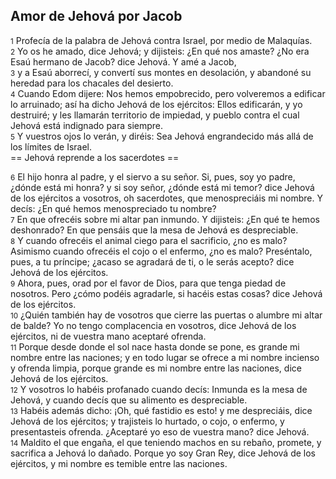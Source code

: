 == Amor de Jehová por Jacob ==

{{anchor|1}} <small>1</small> Profecía de la palabra de Jehová contra Israel, por medio de Malaquías.<br>
{{anchor|2}} <small>2</small> Yo os he amado, dice Jehová; y dijisteis: ¿En qué nos amaste? ¿No era Esaú hermano de Jacob? dice Jehová. Y amé a Jacob,<br>
{{anchor|3}} <small>3</small> y a Esaú aborrecí, y convertí sus montes en desolación, y abandoné su heredad para los chacales del desierto.<br>
{{anchor|4}} <small>4</small> Cuando Edom dijere: Nos hemos empobrecido, pero volveremos a edificar lo arruinado; así ha dicho Jehová de los ejércitos: Ellos edificarán, y yo destruiré; y les llamarán territorio de impiedad, y pueblo contra el cual Jehová está indignado para siempre.<br>
{{anchor|5}} <small>5</small> Y vuestros ojos lo verán, y diréis: Sea Jehová engrandecido más allá de los límites de Israel.<br>
== Jehová reprende a los sacerdotes ==

{{anchor|6}} <small>6</small> El hijo honra al padre, y el siervo a su señor. Si, pues, soy yo padre, ¿dónde está mi honra? y si soy señor, ¿dónde está mi temor? dice Jehová de los ejércitos a vosotros, oh sacerdotes, que menospreciáis mi nombre. Y decís: ¿En qué hemos menospreciado tu nombre?<br>
{{anchor|7}} <small>7</small> En que ofrecéis sobre mi altar pan inmundo. Y dijisteis: ¿En qué te hemos deshonrado? En que pensáis que la mesa de Jehová es despreciable.<br>
{{anchor|8}} <small>8</small> Y cuando ofrecéis el animal ciego para el sacrificio, ¿no es malo? Asimismo cuando ofrecéis el cojo o el enfermo, ¿no es malo? Preséntalo, pues, a tu príncipe; ¿acaso se agradará de ti, o le serás acepto? dice Jehová de los ejércitos.<br>
{{anchor|9}} <small>9</small> Ahora, pues, orad por el favor de Dios, para que tenga piedad de nosotros. Pero ¿cómo podéis agradarle, si hacéis estas cosas? dice Jehová de los ejércitos.<br>
{{anchor|10}} <small>10</small> ¿Quién también hay de vosotros que cierre las puertas o alumbre mi altar de balde? Yo no tengo complacencia en vosotros, dice Jehová de los ejércitos, ni de vuestra mano aceptaré ofrenda.<br>
{{anchor|11}} <small>11</small> Porque desde donde el sol nace hasta donde se pone, es grande mi nombre entre las naciones; y en todo lugar se ofrece a mi nombre incienso y ofrenda limpia, porque grande es mi nombre entre las naciones, dice Jehová de los ejércitos.<br>
{{anchor|12}} <small>12</small> Y vosotros lo habéis profanado cuando decís: Inmunda es la mesa de Jehová, y cuando decís que su alimento es despreciable.<br>
{{anchor|13}} <small>13</small> Habéis además dicho: ¡Oh, qué fastidio es esto! y me despreciáis, dice Jehová de los ejércitos; y trajisteis lo hurtado, o cojo, o enfermo, y presentasteis ofrenda. ¿Aceptaré yo eso de vuestra mano? dice Jehová.<br>
{{anchor|14}} <small>14</small> Maldito el que engaña, el que teniendo machos en su rebaño, promete, y sacrifica a Jehová lo dañado. Porque yo soy Gran Rey, dice Jehová de los ejércitos, y mi nombre es temible entre las naciones.<br>
